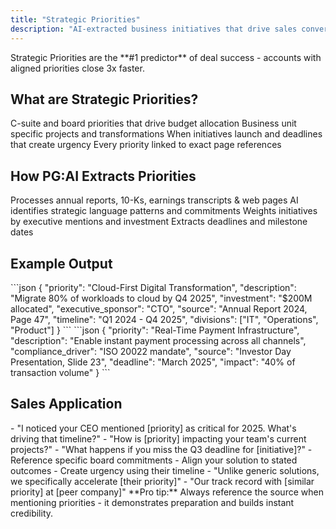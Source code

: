 ```yaml
---
title: "Strategic Priorities"
description: "AI-extracted business initiatives that drive sales conversations"
---
```


<Note>
  Strategic Priorities are the **#1 predictor** of deal success - accounts with aligned priorities close 3x faster.
</Note>

## What are Strategic Priorities?

<CardGroup cols={2}>
  <Card title="Board-Level Focus" icon="crown" color="#7c3aed">
    C-suite and board priorities that drive budget allocation
  </Card>
  <Card title="Division Initiatives" icon="sitemap" color="#7c3aed">
    Business unit specific projects and transformations
  </Card>
  <Card title="Timeline Markers" icon="calendar-days" color="#7c3aed">
    When initiatives launch and deadlines that create urgency
  </Card>
  <Card title="Source Verified" icon="certificate" color="#7c3aed">
    Every priority linked to exact page references
  </Card>
</CardGroup>

## How PG:AI Extracts Priorities

<Steps>
  <Step title="Document Analysis">
    Processes annual reports, 10-Ks, earnings transcripts & web pages
  </Step>
  <Step title="Initiative Detection">
    AI identifies strategic language patterns and commitments
  </Step>
  <Step title="Priority Ranking">
    Weights initiatives by executive mentions and investment
  </Step>
  <Step title="Timeline Mapping">
    Extracts deadlines and milestone dates
  </Step>
</Steps>

## Example Output

<Tabs>
  <Tab title="Enterprise Tech">
    ```json
    {
      "priority": "Cloud-First Digital Transformation",
      "description": "Migrate 80% of workloads to cloud by Q4 2025",
      "investment": "$200M allocated",
      "executive_sponsor": "CTO",
      "source": "Annual Report 2024, Page 47",
      "timeline": "Q1 2024 - Q4 2025",
      "divisions": ["IT", "Operations", "Product"]
    }
    ```
  </Tab>
  <Tab title="Financial Services">
    ```json
    {
      "priority": "Real-Time Payment Infrastructure",
      "description": "Enable instant payment processing across all channels",
      "compliance_driver": "ISO 20022 mandate",
      "source": "Investor Day Presentation, Slide 23",
      "deadline": "March 2025",
      "impact": "40% of transaction volume"
    }
    ```
  </Tab>
</Tabs>

## Sales Application

<AccordionGroup>
  <Accordion title="Discovery Questions" icon="message-question">
    - "I noticed your CEO mentioned [priority] as critical for 2025. What's driving that timeline?"
    - "How is [priority] impacting your team's current projects?"
    - "What happens if you miss the Q3 deadline for [initiative]?"
  </Accordion>
  <Accordion title="Executive Messaging" icon="user-tie">
    - Reference specific board commitments
    - Align your solution to stated outcomes
    - Create urgency using their timeline
  </Accordion>
  <Accordion title="Competitive Positioning" icon="chess">
    - "Unlike generic solutions, we specifically accelerate [their priority]"
    - "Our track record with [similar priority] at [peer company]"
  </Accordion>
</AccordionGroup>

<Check>
  **Pro tip:** Always reference the source when mentioning priorities - it demonstrates preparation and builds instant credibility.
</Check>